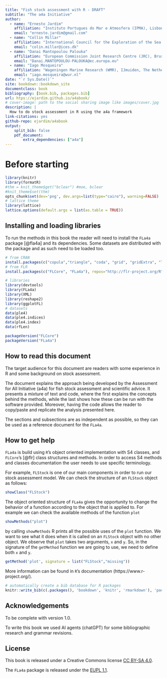 ```yaml
--- 
title: "Fish stock assessment with R - DRAFT"
subtitle: "The a4a Initiative"
author:
  - name: "Ernesto Jardim"
    affiliation: "Instituto Portugues do Mar e Atmosfera (IPMA), Lisbon, Portugal"
    email: "ernesto.jardim@gmail.com"
  - name: "Collin Millar"
    affiliation: "International Council for the Exploration of the Sea (ICES), Copenhaguen, Denmark"
    email: "colin.millar@ices.dk"
  - name: "Danai Mantopoulou Palouka"
    affiliation: "European Commission Joint Research Centre (JRC), Brussels, Belgium"
    email: "Danai.MANTOPOULOU-PALOUKA@ec.europa.eu"
  - name: "Iago Mosqueira"
    affiliation: "Wageningen Marine Research (WMR), IJmuiden, The Netherlands"
    email: "iago.mosqueira@wur.nl"
date: "`r Sys.Date()`"
site: bookdown::bookdown_site
documentclass: book
bibliography: [book.bib, packages.bib]
url: htps://ejardim.github.io/a4abook/
# cover-image: path to the social sharing image like images/cover.jpg
description: |
  How to do stock assessment in R using the a4a framework
link-citations: yes
github-repo: ejardim/a4abook
output:
    split_bib: false
    pdf_document:
        extra_dependencies: ["a4a"]
---
```


# Before starting

```r
library(knitr)
library(formatR)
#thm = knit_theme$get("bclear") #moe, bclear
#knit_theme$set(thm)
opts_chunk$set(dev='png', dev.args=list(type="cairo"), warning=FALSE)
# lattice theme
library(lattice)
lattice.options(default.args = list(as.table = TRUE))
```

## Installing and loading libraries

To run the methods in this book the reader will need to install the `FLa4a` package [@fla4a] and its dependencies. Some datasets are distributed with the package and as such need to be loaded too.

```R
# from CRAN
install.packages(c("copula","triangle", "coda", "grid", "gridExtra", "latticeExtra"))
# from FLR
install.packages(c("FLCore", "FLa4a"), repos="http://flr-project.org/R")
```

```R
# libraries
library(devtools)
library(FLa4a)
library(XML)
library(reshape2)
library(ggplotFL)
# datasets
data(ple4)
data(ple4.indices)
data(ple4.index)
data(rfLen)
```

```R
packageVersion("FLCore")
packageVersion("FLa4a")
```

## How to read this document

The target audience for this document are readers with some experience in R and some background on stock assessment.

The document explains the approach being developed by the Assessment for All Initiative (a4a) for fish stock assessment and scientific advice. It presents a mixture of text and code, where the first explains the concepts behind the methods, while the last shows how these can be run with the software provided. Moreover, having the code allows the reader to copy/paste and replicate the analysis presented here.

The sections and subsections are as independent as possible, so they can be used as a reference document for the `FLa4a`.

## How to get help 

`FLa4a` is build using `R`'s object oriented implementation with S4 classes, and `FLCore`'s [@flr] class structures and methods. In order to access S4 methods and classes documentation the user needs to use specific terminology.

For example, `FLStock` is one of our main components in order to run our stock assessment model. We can check the structure of an `FLStock` object as follows:

```r
showClass("FLStock")
```

The object oriented structure of `FLa4a` gives the opportunity to change the behavior of a function according to the object that is applied to. For example we can check the available methods of the function `plot`

```r
showMethods("plot")
```

by calling `showMethods` R prints all the possible uses of the `plot` function. We want to see what it does when it is called on an `FLStock` object with no other object. We observe that `plot` takes two arguments, `x` and `y`. So, in the signature of the `getMethod` function we are going to use, we need to define both `x` and `y`.

```r
getMethod('plot', signature = list("FLStock","missing"))
```

More information can be found in `R`'s documentation (https://www.r-project.org/).

```r
# automatically create a bib database for R packages
knitr::write_bib(c(.packages(), 'bookdown', 'knitr', 'rmarkdown'), 'packages.bib')
```

## Acknowledgements

To be complete with version 1.0.

To write this book we used AI agents (chatGPT) for some bibliographic research and grammar revisions.

## License

This book is released under a Creative Commons license [CC BY-SA 4.0](https://creativecommons.org/licenses/by-sa/4.0/).

The `FLa4a` package is released under the [EUPL 1.1](https://joinup.ec.europa.eu/community/eupl/home).



